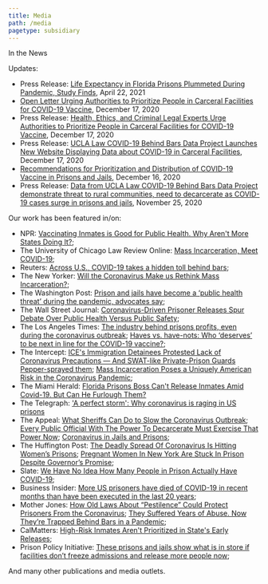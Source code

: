 ```yaml
---
title: Media
path: /media
pagetype: subsidiary
---
```

In the News

Updates:

* Press Release: [Life Expectancy in Florida Prisons Plummeted During Pandemic, Study Finds](https://drive.google.com/file/d/1Vbaqvb3h0lM34ef76s2qXGDyyOtmk1Mh/view), April 22, 2021
* [Open Letter Urging Authorities to Prioritize People in Carceral Facilities for COVID-19 Vaccine](https://docs.google.com/document/d/1Rlz5lCDHLCJ4Pnhl0mdNl3VeRSuBu8QWblRtjXu6zN0/edit#), December 17, 2020
* Press Release: [Health, Ethics, and Criminal Legal Experts Urge Authorities to Prioritize People in Carceral Facilities for COVID-19 Vaccine](https://drive.google.com/file/d/1l4ATzKrh1R-wDSrbOeT1_ND3mi2g5rsl/view?usp=sharing), December 17, 2020
* Press Release: [UCLA Law COVID-19 Behind Bars Data Project Launches New Website Displaying Data about COVID-19 in Carceral Facilities](https://drive.google.com/file/d/1igMbLpaWUO_9_lVcjShsQEHnzwlwri1J/view?usp=sharing), December 17, 2020
* [Recommendations for Prioritization and Distribution of COVID-19 Vaccine in Prisons and Jails](https://justicelab.columbia.edu/sites/default/files/content/COVID_Vaccine_White_Paper.pdf), December 16, 2020
* Press Release: [Data from UCLA Law COVID-19 Behind Bars Data Project demonstrate threat to rural communities, need to decarcerate as COVID-19 cases surge in prisons and jails](https://drive.google.com/file/d/1RKguYrqbs9PpYtKGRbREcaQSmNZQUzgH/view?usp=sharing), November 25, 2020

Our work has been featured in/on:

* NPR: [Vaccinating Inmates is Good for Public Health. Why Aren't More States Doing It?](https://www.npr.org/transcripts/946326067);
* The University of Chicago Law Review Online: [Mass Incarceration, Meet COVID-19](https://lawreviewblog.uchicago.edu/2020/11/16/covid-dolovich/);
* Reuters: [Across U.S., COVID-19 takes a hidden toll behind bars](https://www.reuters.com/investigates/special-report/health-coronavirus-usa-jails/);
* The New Yorker: [Will the Coronavirus Make us Rethink Mass Incarceration?](https://www.newyorker.com/magazine/2020/05/25/will-the-coronavirus-make-us-rethink-mass-incarceration);
* The Washington Post: [Prison and jails have become a ‘public health threat’ during the pandemic, advocates say](https://www.washingtonpost.com/national/coronavirus-outbreaks-prisons/2020/11/11/b8c3a90c-d8d6-11ea-930e-d88518c57dcc_story.html);
* The Wall Street Journal: [Coronavirus-Driven Prisoner Releases Spur Debate Over Public Health Versus Public Safety](https://www.wsj.com/articles/prisoner-release-orders-spur-debate-pitting-public-health-against-public-safety-11586862003);
* The Los Angeles Times: [The industry behind prisons profits, even during the coronavirus outbreak](https://www.latimes.com/world-nation/story/2020-05-09/coronavirus-us-prisons-pandemic-inmate-work-programs); [Haves vs. have-nots: Who ‘deserves’ to be next in line for the COVID-19 vaccine?](https://www.latimes.com/science/story/2020-12-19/who-deserves-to-get-covid-19-vaccine-next);
* The Intercept: [ICE's Immigration Detainees Protested Lack of Coronavirus Precautions — And SWAT-like Private-Prison Guards Pepper-sprayed them](https://theintercept.com/2020/05/05/ice-stewart-immigration-detention-coronavirus-protest-pepper-spray/); [Mass Incarceration Poses a Uniquely American Risk in the Coronavirus Pandemic](https://theintercept.com/2020/05/06/coronavirus-prison-jail-mass-incarceration/);
* The Miami Herald: [Florida Prisons Boss Can't Release Inmates Amid Covid-19. But Can He Furlough Them?](https://www.miamiherald.com/article242573521.html)
* The Telegraph: ['A perfect storm': Why coronavirus is raging in US prisons](https://www.telegraph.co.uk/news/2020/05/15/perfect-storm-coronavirus-raging-us-prisons/)
* The Appeal: [What Sheriffs Can Do to Slow the Coronavirus Outbreak](https://theappeal.org/what-sheriffs-can-do-to-slow-the-coronavirus-outbreak/); [Every Public Official With The Power To Decarcerate Must Exercise That Power Now](https://theappeal.org/every-public-official-with-the-power-to-decarcerate-must-exercise-that-power-now/); [Coronavirus in Jails and Prisons](https://theappeal.org/coronavirus-in-jails-and-prisons-75/);
* The Huffington Post: [The Deadly Spread Of Coronavirus Is Hitting Women’s Prisons](https://www.huffpost.com/entry/incarcerated-women-left-behind-during-coronavirus-pandemic_n_5ebaf3e2c5b63253efcb3857); [Pregnant Women In New York Are Stuck In Prison Despite Governor’s Promise](https://www.huffpost.com/entry/pregnant-women-new-york-prison_n_5ebec30ac5b65727da7b095c);
* Slate: [We Have No Idea How Many People in Prison Actually Have COVID-19](https://slate.com/technology/2020/05/data-criminal-justice-coronavirus-transparency.html);
* Business Insider: [More US prisoners have died of COVID-19 in recent months than have been executed in the last 20 years](https://www.insider.com/coronavirus-prison-jail-deahts-surpass-executions-20-years-since-2001-2020-8);
* Mother Jones: [How Old Laws About “Pestilence” Could Protect Prisoners From the Coronavirus](https://www.motherjones.com/coronavirus-updates/2020/03/prisons-jails-coronavirus-release-laws/); [They Suffered Years of Abuse. Now They’re Trapped Behind Bars in a Pandemic](https://www.motherjones.com/crime-justice/2020/05/they-suffered-years-of-abuse-now-theyre-trapped-behind-bars-in-a-pandemic/);
* CalMatters: [High-Risk Inmates Aren't Prioritized in State's Early Releases](https://calmatters.org/justice/2020/12/high-risk-inmates-early-releases/);
* Prison Policy Initiative: [These prisons and jails show what is in store if facilities don’t freeze admissions and release more people now](https://www.prisonpolicy.org/virus/covid19_factsheet.pdf);

And many other publications and media outlets.